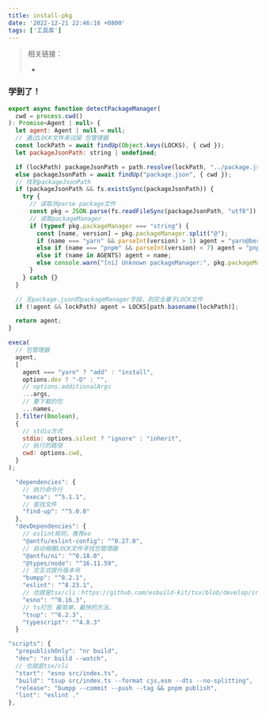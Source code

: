 ```yaml
---
title: install-pkg
date: '2022-12-21 22:46:16 +0800'
tags: ['工具库']
---
```


> 相关链接：
>
> -

### 学到了！

```javascript
export async function detectPackageManager(
  cwd = process.cwd()
): Promise<Agent | null> {
  let agent: Agent | null = null;
  // 通过LOCK文件来试探 包管理器
  const lockPath = await findUp(Object.keys(LOCKS), { cwd });
  let packageJsonPath: string | undefined;

  if (lockPath) packageJsonPath = path.resolve(lockPath, "../package.json");
  else packageJsonPath = await findUp("package.json", { cwd });
  // 找到packageJsonPath
  if (packageJsonPath && fs.existsSync(packageJsonPath)) {
    try {
      // 读取并parse package文件
      const pkg = JSON.parse(fs.readFileSync(packageJsonPath, "utf8"));
      // 读取packageManager
      if (typeof pkg.packageManager === "string") {
        const [name, version] = pkg.packageManager.split("@");
        if (name === "yarn" && parseInt(version) > 1) agent = "yarn@berry";
        else if (name === "pnpm" && parseInt(version) < 7) agent = "pnpm@6";
        else if (name in AGENTS) agent = name;
        else console.warn("[ni] Unknown packageManager:", pkg.packageManager);
      }
    } catch {}
  }

  // 无package.json的packageManager字段，则完全基于LOCK文件
  if (!agent && lockPath) agent = LOCKS[path.basename(lockPath)];

  return agent;
}
```

```javascript
execa(
  // 包管理器
  agent,
  [
    agent === "yarn" ? "add" : "install",
    options.dev ? "-D" : "",
    // options.additionalArgs
    ...args,
    // 要下载的包
    ...names,
  ].filter(Boolean),
  {
    // stdio方式
    stdio: options.silent ? "ignore" : "inherit",
    // 执行的路径
    cwd: options.cwd,
  }
);
```

```javascript
  "dependencies": {
    // 执行命令行
    "execa": "^5.1.1",
    // 查找文件
    "find-up": "^5.0.0"
  },
  "devDependencies": {
    // eslint规则，推荐xo
    "@antfu/eslint-config": "^0.27.0",
    // 自动根据LOCK文件寻找包管理器
    "@antfu/ni": "^0.18.0",
    "@types/node": "^16.11.59",
    // 交互式提升版本号
    "bumpp": "^8.2.1",
    "eslint": "^8.23.1",
    // 也就是tsx/cli：https://github.com/esbuild-kit/tsx/blob/develop/src/cli.ts
    "esno": "^0.16.3",
    // ts打包 最简单、最快的方法。
    "tsup": "^6.2.3",
    "typescript": "^4.8.3"
  }
```

```javascript
"scripts": {
  "prepublishOnly": "nr build",
  "dev": "nr build --watch",
  // 也就是tsx/cli
  "start": "esno src/index.ts",
  "build": "tsup src/index.ts --format cjs,esm --dts --no-splitting",
  "release": "bumpp --commit --push --tag && pnpm publish",
  "lint": "eslint ."
},
```
